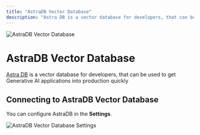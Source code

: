 ```yaml
---
title: "AstraDB Vector Database"
description: "Astra DB is a vector database for developers, that can be used to get Generative AI applications into production quickly."
---
```



<Image
  src="/images/anythingllm-setup/vector-database-configuration/cloud/astradb/thumbnail.png" 
  height={1080} 
  width={1920} 
  quality={100}
  alt="AstraDB Vector Database"
/>

# AstraDB Vector Database

[Astra DB](https://www.datastax.com/products/datastax-astra) is a vector database for developers, that can be used to get Generative AI applications into production quickly


## Connecting to AstraDB Vector Database

You can configure AstraDB in the **Settings**.

<Image
  src="/images/anythingllm-setup/vector-database-configuration/cloud/astradb/astradb-vectordb.png" 
  height={1080} 
  width={1920} 
  quality={100}
  alt="AstraDB Vector Database Settings"
/>